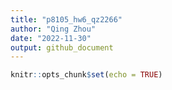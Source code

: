 ```yaml
---
title: "p8105_hw6_qz2266"
author: "Qing Zhou"
date: "2022-11-30"
output: github_document
---
```


```r
knitr::opts_chunk$set(echo = TRUE)
```

